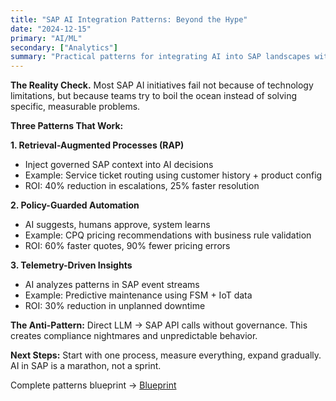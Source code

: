 ```yaml
---
title: "SAP AI Integration Patterns: Beyond the Hype"
date: "2024-12-15"
primary: "AI/ML"
secondary: ["Analytics"]
summary: "Practical patterns for integrating AI into SAP landscapes without breaking existing processes or budgets."
---
```


**The Reality Check.** Most SAP AI initiatives fail not because of technology limitations, but because teams try to boil the ocean instead of solving specific, measurable problems.

**Three Patterns That Work:**

**1. Retrieval-Augmented Processes (RAP)**
- Inject governed SAP context into AI decisions
- Example: Service ticket routing using customer history + product config
- ROI: 40% reduction in escalations, 25% faster resolution

**2. Policy-Guarded Automation**
- AI suggests, humans approve, system learns
- Example: CPQ pricing recommendations with business rule validation
- ROI: 60% faster quotes, 90% fewer pricing errors

**3. Telemetry-Driven Insights**
- AI analyzes patterns in SAP event streams
- Example: Predictive maintenance using FSM + IoT data
- ROI: 30% reduction in unplanned downtime

**The Anti-Pattern:** Direct LLM → SAP API calls without governance. This creates compliance nightmares and unpredictable behavior.

**Next Steps:** Start with one process, measure everything, expand gradually. AI in SAP is a marathon, not a sprint.

Complete patterns blueprint → [Blueprint](/blueprints/sap-ai-integration-patterns)